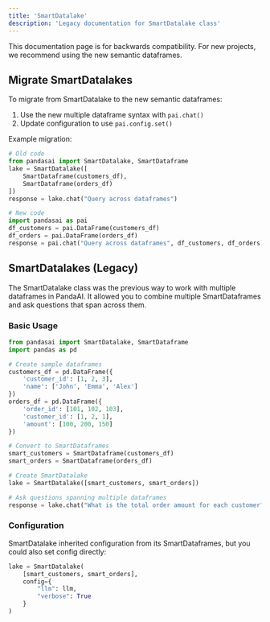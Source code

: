 ```yaml
---
title: 'SmartDatalake'
description: 'Legacy documentation for SmartDatalake class'
---
```


<Note title="Backwards Compatibility">
This documentation page is for backwards compatibility. For new projects, we recommend using the new semantic dataframes.
</Note>

## Migrate SmartDatalakes

To migrate from SmartDatalake to the new semantic dataframes:

1. Use the new multiple dataframe syntax with `pai.chat()`
2. Update configuration to use `pai.config.set()`

Example migration:

```python
# Old code
from pandasai import SmartDatalake, SmartDataframe
lake = SmartDatalake([
    SmartDataframe(customers_df),
    SmartDataframe(orders_df)
])
response = lake.chat("Query across dataframes")

# New code
import pandasai as pai
df_customers = pai.DataFrame(customers_df)
df_orders = pai.DataFrame(orders_df)
response = pai.chat("Query across dataframes", df_customers, df_orders)
```

## SmartDatalakes (Legacy)

The SmartDatalake class was the previous way to work with multiple dataframes in PandaAI. It allowed you to combine multiple SmartDataframes and ask questions that span across them.

### Basic Usage

```python
from pandasai import SmartDatalake, SmartDataframe
import pandas as pd

# Create sample dataframes
customers_df = pd.DataFrame({
    'customer_id': [1, 2, 3],
    'name': ['John', 'Emma', 'Alex']
})
orders_df = pd.DataFrame({
    'order_id': [101, 102, 103],
    'customer_id': [1, 2, 1],
    'amount': [100, 200, 150]
})

# Convert to SmartDataframes
smart_customers = SmartDataframe(customers_df)
smart_orders = SmartDataframe(orders_df)

# Create SmartDatalake
lake = SmartDatalake([smart_customers, smart_orders])

# Ask questions spanning multiple dataframes
response = lake.chat("What is the total order amount for each customer?")
```

### Configuration

SmartDatalake inherited configuration from its SmartDataframes, but you could also set config directly:

```python
lake = SmartDatalake(
    [smart_customers, smart_orders],
    config={
        "llm": llm,
        "verbose": True
    }
)
```
